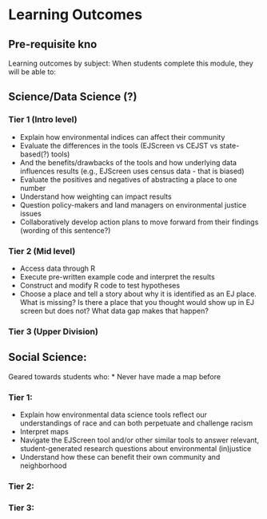 
# Learning Outcomes

## Pre-requisite kno

Learning outcomes by subject:
When students complete this module, they will be able to:

## Science/Data Science (?)

### Tier 1 (Intro level)

- Explain how environmental indices can affect their community
- Evaluate the differences in the tools (EJScreen vs CEJST vs state-based(?) tools)
- And the benefits/drawbacks of the tools and how underlying data influences results (e.g., EJScreen uses census data - that is biased)
- Evaluate the positives and negatives of abstracting a place to one number
- Understand how weighting can impact results
- Question policy-makers and land managers on environmental justice issues
- Collaboratively develop action plans to move forward from their findings (wording of this sentence?) 

### Tier 2 (Mid level)

- Access data through R
- Execute pre-written example code and interpret the results
- Construct and modify R code to test hypotheses
- Choose a place and tell a story about why it is identified as an EJ place. What is missing? Is there a place that you thought would show up in EJ screen but does not? What data gap makes that happen?

### Tier 3 (Upper Division)

## Social Science:

Geared towards students who:
* Never have made a map before


### Tier 1: 

* Explain how environmental data science tools reflect our understandings of race and can both perpetuate and challenge racism 
* Interpret maps
* Navigate the EJScreen tool and/or other similar tools to answer relevant, student-generated research questions about environmental (in)justice
* Understand how these can benefit their own community and neighborhood 

### Tier 2:


### Tier 3: 
